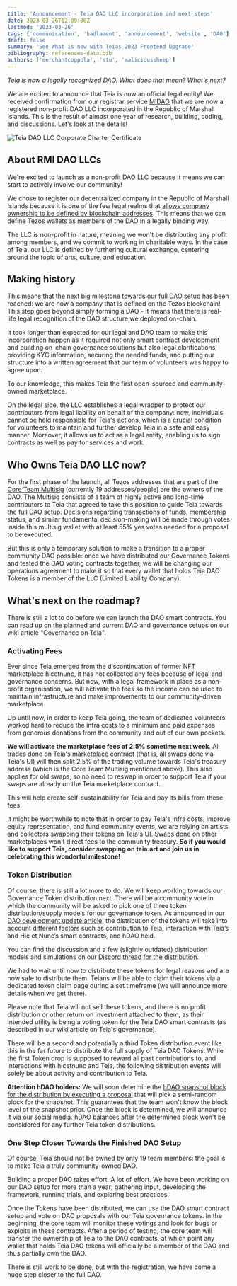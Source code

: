 ```yaml
---
title: 'Announcement - Teia DAO LLC incorporation and next steps'
date: 2023-03-26T12:00:00Z
lastmod: '2023-03-26'
tags: ['communication', 'badlament', 'announcement', 'website', 'DAO']
draft: false
summary: 'See What is new with Teias 2023 Frontend Upgrade'
bibliography: references-data.bib
authors: ['merchantcoppola', 'stu', 'malicioussheep']
---
```


_Teia is now a legally recognized DAO. What does that mean? What's next?_

We are excited to announce that Teia is now an official legal entity! We received confirmation from our registrar service [MIDAO](https://www.midao.org/) that we are now a registered non-profit DAO LLC incorporated in the Republic of Marshall Islands. This is the result of almost one year of research, building, coding, and discussions. Let's look at the details!

![Teia DAO LLC Corporate Charter Certificate](https://user-images.githubusercontent.com/97635650/227770965-f8260450-1437-46a9-a21a-8883b35c1584.jpg)

## About RMI DAO LLCs

We're excited to launch as a non-profit DAO LLC because it means we can start to actively involve our community!

We chose to register our decentralized company in the Republic of Marshall Islands because it is one of the few legal realms that [allows company ownership to be defined by blockchain addresses](https://www.theblock.co/post/197435/marshall-islands-dao-law). This means that we can define Tezos wallets as members of the DAO in a legally binding way.

The LLC is non-profit in nature, meaning we won't be distributing any profit among members, and we commit to working in charitable ways. In the case of Teia, our LLC is defined by furthering cultural exchange, centering around the topic of arts, culture, and education.

## Making history

This means that the next big milestone towards [our full DAO setup](https://github.com/teia-community/teia-docs/wiki/Governance-on-Teia#building-towards-the-actual-dao) has been reached: we are now a company that is defined on the Tezos blockchain! This step goes beyond simply forming a DAO - it means that there is real-life legal recognition of the DAO structure we deployed on-chain.

It took longer than expected for our legal and DAO team to make this incorporation happen as it required not only smart contract development and building on-chain governance solutions but also legal clarifications, providing KYC information, securing the needed funds, and putting our structure into a written agreement that our team of volunteers was happy to agree upon.

To our knowledge, this makes Teia the first open-sourced and community-owned marketplace.

On the legal side, the LLC establishes a legal wrapper to protect our contributors from legal liability on behalf of the company: now, individuals cannot be held responsible for Teia's actions, which is a crucial condition for volunteers to maintain and further develop Teia in a safe and easy manner. Moreover, it allows us to act as a legal entity, enabling us to sign contracts as well as pay for services and work.

## Who Owns Teia DAO LLC now?

For the first phase of the launch, all Tezos addresses that are part of the [Core Team Multisig](https://core-team-multisig.onrender.com/) (currently 19 addresses/people) are the owners of the DAO. The Multisig consists of a team of highly active and long-time contributors to Teia that agreed to take this position to guide Teia towards the full DAO setup. Decisions regarding transactions of funds, membership status, and similar fundamental decision-making will be made through votes inside this multisig wallet with at least 55% yes votes needed for a proposal to be executed.

But this is only a temporary solution to make a transition to a proper community DAO possible: once we have distributed our Governance Tokens and tested the DAO voting contracts together, we will be changing our operations agreement to make it so that every wallet that holds Teia DAO Tokens is a member of the LLC (Limited Liability Company).

## What's next on the roadmap?

There is still a lot to do before we can launch the DAO smart contracts. You can read up on the planned and current DAO and governance setups on our wiki article "Governance on Teia".

### Activating Fees

Ever since Teia emerged from the discontinuation of former NFT marketplace hicetnunc, it has not collected any fees because of legal and governance concerns. But now, with a legal framework in place as a non-profit organisation, we will activate the fees so the income can be used to maintain infrastructure and make improvements to our community-driven marketplace.

Up until now, in order to keep Teia going, the team of dedicated volunteers worked hard to reduce the infra costs to a minimum and paid expenses from generous donations from the community and out of our own pockets.

**We will activate the marketplace fees of 2.5% sometime next week**. All trades done on Teia's marketplace contract (that is, all swaps done via Teia's UI) will then split 2.5% of the trading volume towards Teia's treasury address (which is the Core Team Multisig mentioned above). This also applies for old swaps, so no need to reswap in order to support Teia if your swaps are already on the Teia marketplace contract.

This will help create self-sustainability for Teia and pay its bills from these fees.

It might be worthwhile to note that in order to pay Teia's infra costs, improve equity representation, and fund community events, we are relying on artists and collectors swapping their tokens on Teia's UI. Swaps done on other marketplaces won't direct fees to the community treasury. **So if you would like to support Teia, consider swapping on teia.art and join us in celebrating this wonderful milestone!**

### Token Distribution

Of course, there is still a lot more to do. We will keep working towards our Governance Token distribution next. There will be a community vote in which the community will be asked to pick one of three token distribution/supply models for our governance token. As announced in our [DAO development update article](https://blog.teia.art/blog/dao-development-update-01), the distribution of the tokens will take into account different factors such as contribution to Teia, interaction with Teia’s and Hic et Nunc’s smart contracts, and hDAO held.

You can find the discussion and a few (slightly outdated) distribution models and simulations on our [Discord thread for the distribution](https://discourse.teia.art/t/teia-dao-token-distribution-discussion/605).

We had to wait until now to distribute these tokens for legal reasons and are now safe to distribute them. Teians will be able to claim their tokens via a dedicated token claim page during a set timeframe (we will announce more details when we get there).

Please note that Teia will not sell these tokens, and there is no profit distribution or other return on investment attached to them, as their intended utility is being a voting token for the Teia DAO smart contracts (as described in our wiki article on Teia's governance).

There will be a second and potentially a third Token distribution event like this in the far future to distribute the full supply of Teia DAO Tokens. While the first Token drop is supposed to reward all past contributions to, and interactions with hicetnunc and Teia, the following distribution events will solely be about activity and contribution to Teia.

**Attention hDAO holders:** We will soon determine the [hDAO snapshot block for the distribution by executing a proposal](https://ipfs.io/ipfs/QmWVs7PJz6qo6JwFNuimDkBo85E9kPBu2nR1dJvHTzsZvA) that will pick a semi-random block for the snapshot. This guarantees that the team won't know the block level of the snapshot prior. Once the block is determined, we will announce it via our social media. hDAO balances after the determined block won't be considered for any further Teia token distributions.

### One Step Closer Towards the Finished DAO Setup

Of course, Teia should not be owned by only 19 team members: the goal is to make Teia a truly community-owned DAO.

Building a proper DAO takes effort. A lot of effort. We have been working on our DAO setup for more than a year; gathering input, developing the framework, running trials, and exploring best practices.

Once the Tokens have been distributed, we can use the DAO smart contract setup and vote on DAO proposals with our Teia governance tokens. In the beginning, the core team will monitor these votings and look for bugs or exploits in these contracts. After a period of testing, the core team will transfer the ownership of Teia to the DAO contracts, at which point any wallet that holds Teia DAO tokens will officially be a member of the DAO and thus partially own the DAO.

There is still work to be done, but with the registration, we have come a huge step closer to the full DAO.
